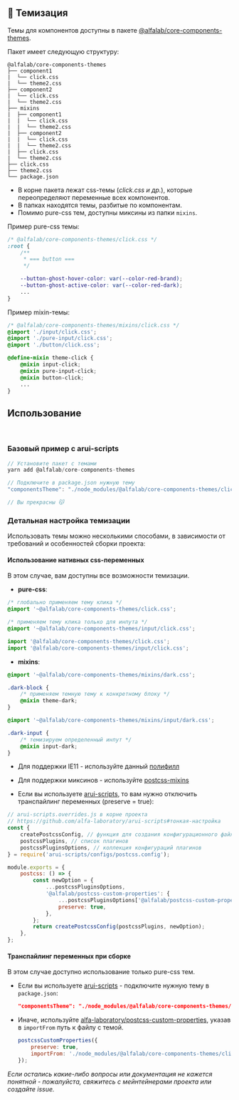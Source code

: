
<Meta title='Принципы|Темизация' />

## 💅 Темизация

Темы для компонентов доступны в пакете [@alfalab/core-components-themes](https://www.npmjs.com/package/@alfalab/core-components-themes).

Пакет имеет следующую структуру:
```
@alfalab/core-components-themes
├── component1
|  └── click.css
|  └── theme2.css
├── component2
|  └── click.css
|  └── theme2.css
├── mixins
|  ├── component1
|  |  └── click.css
|  |  └── theme2.css
|  ├── component2
|  |  └── click.css
|  |  └── theme2.css
|  ├── click.css
|  └── theme2.css
├── click.css
├── theme2.css
└── package.json
```

- В корне пакета лежат css-темы (*click.css и др.*), которые переопределяют переменные всех компонентов.
- В папках находятся темы, разбитые по компонентам.
- Помимо pure-css тем, доступны миксины из папки `mixins`.

Пример pure-css темы:

```css
/* @alfalab/core-components-themes/click.css */
:root {
    /**
     * === button ===
     */

    --button-ghost-hover-color: var(--color-red-brand);
    --button-ghost-active-color: var(--color-red-dark);
    ...
}
```

Пример mixin-темы:

```css
/* @alfalab/core-components-themes/mixins/click.css */
@import './input/click.css';
@import './pure-input/click.css';
@import './button/click.css';

@define-mixin theme-click {
    @mixin input-click;
    @mixin pure-input-click;
    @mixin button-click;
    ...
}
```

## Использование
<br/>

### Базовый пример с arui-scripts

```js
// Установите пакет с темами
yarn add @alfalab/core-components-themes

// Подключите в package.json нужную тему
"сomponentsTheme": "./node_modules/@alfalab/core-components-themes/click.css",

// Вы прекрасны 😽
```

### Детальная настройка темизации

Использовать темы можно несколькими способами, в зависимости от требований и особенностей сборки проекта:

#### Использование нативных css-переменных

В этом случае, вам доступны все возможности темизации.

- **pure-css**:

```css
/* глобально применяем тему клика */
@import '~@alfalab/core-components-themes/click.css';

/* применяем тему клика только для инпута */
@import '~@alfalab/core-components-themes/input/click.css';
```

```jsx
import '@alfalab/core-components-themes/click.css';
import '@alfalab/core-components-themes/input/click.css';
```

- **mixins**:

```css
@import '~@alfalab/core-components-themes/mixins/dark.css';

.dark-block {
    /* применяем темную тему к конкретному блоку */
    @mixin theme-dark;
}
```

```css
@import '~@alfalab/core-components-themes/mixins/input/dark.css';

.dark-input {
    /* темизируем определенный инпут */
    @mixin input-dark;
}
```

- Для поддержки IE11 - используйте данный [полифилл](https://github.com/nuxodin/ie11CustomProperties)

- Для поддержки миксинов - используйте [postcss-mixins](https://github.com/postcss/postcss-mixins)

- Если вы используете [arui-scripts](https://github.com/alfa-laboratory/arui-scripts), то вам нужно отключить транспайлинг переменных (preserve = true):

```js
// arui-scripts.overrides.js в корне проекта
// https://github.com/alfa-laboratory/arui-scripts#тонкая-настройка
const {
    createPostcssConfig, // функция для создания конфигурационного файла postcss
    postcssPlugins, // список плагинов
    postcssPluginsOptions, // коллекция конфигураций плагинов
} = require('arui-scripts/configs/postcss.config');

module.exports = {
    postcss: () => {
        const newOption = {
            ...postcssPluginsOptions,
            '@alfalab/postcss-custom-properties': {
                ...postcssPluginsOptions['@alfalab/postcss-custom-properties'],
                preserve: true,
            },
        };
        return createPostcssConfig(postcssPlugins, newOption);
    },
};
```

#### Транспайлинг переменных при сборке

В этом случае доступно использование только pure-css тем.

- Если вы используете [arui-scripts](https://github.com/alfa-laboratory/arui-scripts) - подключите нужную тему в `package.json`:

  ```json
  "сomponentsTheme": "./node_modules/@alfalab/core-components-themes/click.css",
  ```


- Иначе, используйте [alfa-laboratory/postcss-custom-properties](https://github.com/alfa-laboratory/postcss-custom-properties), указав в `importFrom` путь к файлу с темой.

  ```js
  postcssCustomProperties({
      preserve: true,
      importFrom: './node_modules/@alfalab/core-components-themes/click.css'
  });
  ```

*Если остались какие-либо вопросы или документация не кажется понятной - пожалуйста, свяжитесь с мейнтейнерами проекта или создайте issue.*
